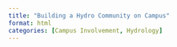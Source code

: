 ```yaml
---
title: "Building a Hydro Community on Campus"
format: html
categories: [Campus Involvement, Hydrology]
---
```

